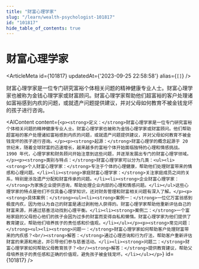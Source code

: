 ```yaml
---
title: "财富心理学家"
slug: "/learn/wealth-psychologist-101817"
id: "101817"
hide_table_of_contents: true
---
```



# 财富心理学家

<ArticleMeta id={101817} updatedAt={'2023-09-25 22:58:58'} alias={`[]`} />
<div className='border-solid border-b border-t-0 my-4 border-[var(--ifm-color-gray-300)]' />

财富心理学家是一位专门研究富裕个体相关问题的精神健康专业人士。财富心理学家也被称为金钱心理学家或财富顾问。财富心理学家帮助他们超富裕的客户处理诸如富裕感到内疚的问题，或就遗产问题提供建议，并对父母如何教育不被金钱宠坏的孩子进行咨询。

<AIContent content={`<p><strong>定义：</strong>财富心理学家是一位专门研究富裕个体相关问题的精神健康专业人士。财富心理学家也被称为金钱心理学家或财富顾问。他们帮助超富裕的客户处理诸如富裕感到内疚的问题，或就遗产问题提供建议，并对父母如何教育不被金钱宠坏的孩子进行咨询。</p><p><strong>起源：</strong>财富心理学的概念起源于 20 世纪末，随着全球财富的迅速增长，越来越多的富裕个体开始面临独特的心理和情感挑战。1990 年代，心理学家和财务顾问开始注意到这些问题，并逐渐发展出专门的财富心理学领域。</p><p><strong>类别与特点：</strong>财富心理学家可以分为几类：<ul><li><strong>个人财富心理学家：</strong>专注于个体的心理健康，帮助他们处理财富带来的情感和心理问题。</li><li><strong>家庭财富心理学家：</strong>关注家庭成员之间的关系，特别是涉及遗产分配和财富传承的问题。</li><li><strong>企业财富心理学家：</strong>为家族企业提供咨询，帮助处理企业内部的心理和情感问题。</li></ul>这些心理学家的特点是他们不仅具备心理学知识，还对财务管理和财富相关问题有深入了解。</p><p><strong>具体案例：</strong><ul><li><strong>案例一：</strong>一位亿万富翁感到极度内疚，因为他认为自己的财富是通过剥削他人获得的。财富心理学家帮助他重新评估自己的财富来源，并通过慈善活动找到心理平衡。</li><li><strong>案例二：</strong>一个富裕家庭的父母担心他们的孩子会因为过多的财富而变得自私和懒惰。财富心理学家为他们提供了教育建议，帮助他们培养孩子的责任感和价值观。</li></ul></p><p><strong>常见问题：</strong><ul><li><strong>问题一：</strong>财富心理学家如何帮助客户处理财富带来的内疚感？<br/><strong>解答：</strong>通过心理咨询和行为疗法，帮助客户重新评估财富的来源和用途，并引导他们参与慈善活动。</li><li><strong>问题二：</strong>财富心理学家如何帮助父母教育孩子？<br/><strong>解答：</strong>提供教育建议，帮助父母培养孩子的责任感和正确的价值观，避免孩子被金钱宠坏。</li></ul></p>`} id={101817} />
